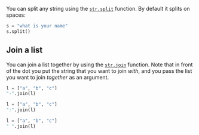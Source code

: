 

You can split any string using the [`str.split`](https://docs.python.org/3/library/stdtypes.html#str.split) function. By default it splits on spaces:


```python
s = "what is your name"
s.split()
```

## Join a list

You can join a list together by using the [`str.join`](https://docs.python.org/3/library/stdtypes.html#str.join) function. Note that in front of the dot you put the string that you want to join *with*, and you pass the list you want to join *together* as an argument.

```python
l = ["a", "b", "c"]
"-".join(l)
```

```python
l = ["a", "b", "c"]
":".join(l)
```

```python
l = ["a", "b", "c"]
" ".join(l)
```

